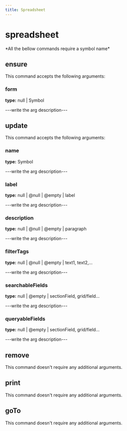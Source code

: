```yaml
---
title: Spreadsheet
---
```


# spreadsheet


  <Callout type="error" emoji="">
   *All the bellow commands require a symbol name*
  </Callout>

## ensure

This command accepts the following arguments:

### form
**type:** null | Symbol

---write the arg description---


## update

This command accepts the following arguments:

### name
**type:** Symbol

---write the arg description---

### label
**type:** null | @null | @empty | label

---write the arg description---

### description
**type:** null | @null | @empty | paragraph

---write the arg description---

### filterTags
**type:** null | @null | @empty | text1, text2,...

---write the arg description---

### searchableFields
**type:** null | @empty | sectionField, grid/field...

---write the arg description---

### queryableFields
**type:** null | @empty | sectionField, grid/field...

---write the arg description---


## remove

This command doesn't require any additional arguments.


## print

This command doesn't require any additional arguments.


## goTo


This command doesn't require any additional arguments.

